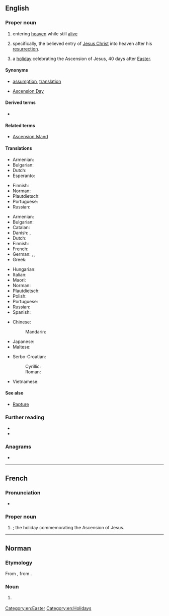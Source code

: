 {{also|ascension|ascensión|Ascensión}}
==English==

===Proper noun===
{{en-proper noun}}

# {{lb|en|religion}} entering [[heaven]] while still [[alive]]
# {{lb|en|Christianity}} specifically, the believed entry of [[Jesus Christ]] into heaven after his [[resurrection]].
# {{lb|en|Christianity}} a [[holiday]] celebrating the Ascension of Jesus, 40 days after [[Easter]].

====Synonyms====
* {{sense|entering heaven}} [[assumption]], [[translation]]
* {{sense|holiday}} [[Ascension Day]]

====Derived terms====
* {{l|en|Ascension Parish}}

====Related terms====
* [[Ascension Island]]

====Translations====
{{trans-top|entering heaven alive}}
* Armenian: {{t+|hy|համբարձում}}
* Bulgarian: {{t+|bg|възнесение|n}}
* Dutch: {{t+|nl|hemelvaart|m|f}}
* Esperanto: {{t|eo|ĉieliro}}
{{trans-mid}}
* Finnish: {{t|fi|taivaaseenastuminen}}
* Norman: {{t|nrf|Ascension|f}} {{qualifier|Jersey}}
* Plautdietsch: {{t|pdt|Himmelfoat|f}}
* Portuguese: {{t+|pt|Ascensão|f}}
* Russian: {{t+|ru|вознесе́ние|n}}
{{trans-bottom}}

{{trans-top|Jesus' rise to heaven}}
* Armenian: {{t+|hy|համբարձում}}
* Bulgarian: {{t+|bg|възнесение|n}}
* Catalan: {{t|ca|Ascensió|f}}
* Danish: {{t|da|himmelfart|c}}, {{t|da|Kristi himmelfart}}
* Dutch: {{t+|nl|Hemelvaart|m|f}}
* Finnish: {{t|fi|taivaaseenastuminen}}
* French: {{t+|fr|Ascension|f}}
* German: {{t+|de|Himmelfahrt|f}}, {{t+|de|Christi Himmelfahrt}}, {{t|de|Aszension|f}}
* Greek: {{t+|el|Ανάληψη|f}}
{{trans-mid}}
* Hungarian: {{t+|hu|mennybemenetel}}
* Italian: {{t+|it|Ascensione|f}}
* Maori: {{t|mi|Kakenga}}
* Norman: {{t|nrf|Ascension|f}} {{qualifier|Jersey}}
* Plautdietsch: {{t|pdt|Himmelfoat|f}}
* Polish: {{t+|pl|Wniebowstąpienie|n}}
* Portuguese: {{t+|pt|Ascensão|f}}
* Russian: {{t+|ru|вознесе́ние|n}}
* Spanish: {{t+|es|Ascensión|f}}
{{trans-bottom}}

{{trans-see|holiday celebrating Ascension of Jesus|Ascension Day}}

{{checktrans-top}}
* Chinese:
*: Mandarin: {{t+check|cmn|升天|tr=shēngtiān|sc=Hani}}
* Japanese: {{t+check|ja|昇天|f|tr=[[しょうてん]], [[shōten]]|sc=Jpan}}
* Maltese: {{t-check|mt|Lapsi}}
{{trans-mid}}
* Serbo-Croatian:
*: Cyrillic: {{t-check|sh|Вазнесењ|n|sc=Cyrl}}
*: Roman: {{t-check|sh|Vaznesenj|n}}
* Vietnamese: {{t-check|vi|Thăng thiên}}
{{trans-bottom}}

====See also====
* [[Rapture]]

===Further reading===
* {{pedialite|Ascension of Jesus}}
* {{pedialite|Entering heaven alive}}

===Anagrams===
* {{anagrams|en|a=aceinnoss|canonises|sonancies}}

[[Category:en:Easter]]
[[Category:en:Holidays]]

----

==French==

===Pronunciation===
* {{fr-IPA}}

===Proper noun===
{{fr-proper noun}}

# {{lb|fr|Christianity}} {{l|en|Ascension}}; the holiday commemorating the Ascension of Jesus.

----

==Norman==

===Etymology===
From {{m|nrf|ascension}}, from {{der|nrf|la|ascensio|ascēnsiō, ascēnsiōnem}}.

===Noun===
{{nrf-proper noun|f}}

# {{lb|nrf|Jersey|Christianity}} {{l|en|Ascension}}
